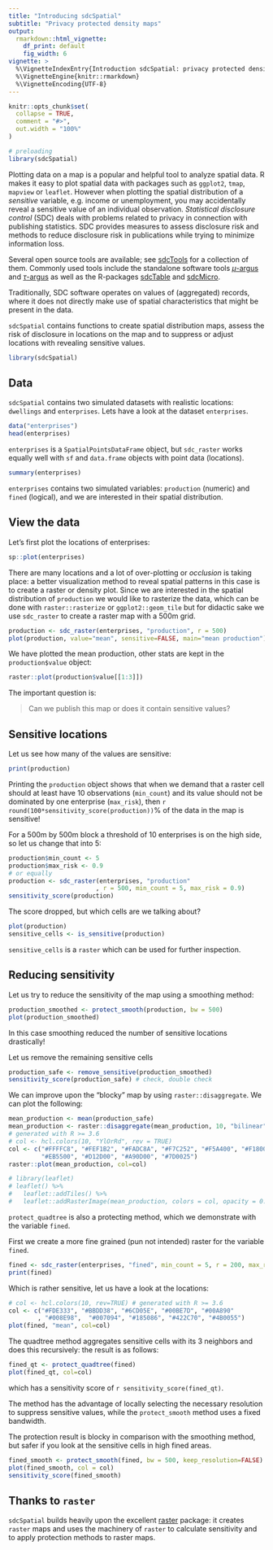 ```yaml
---
title: "Introducing sdcSpatial"
subtitle: "Privacy protected density maps"
output: 
  rmarkdown::html_vignette:
    df_print: default
    fig_width: 6
vignette: >
  %\VignetteIndexEntry{Introduction sdcSpatial: privacy protected density maps}
  %\VignetteEngine{knitr::rmarkdown}
  %\VignetteEncoding{UTF-8}
---
```


```r
knitr::opts_chunk$set(
  collapse = TRUE,
  comment = "#>",
  out.width = "100%"
)

# preloading
library(sdcSpatial)
```

Plotting data on a map is a popular and helpful tool to analyze spatial data. 
R makes it easy to plot spatial data with packages such as `ggplot2`, 
`tmap`, `mapview` or `leaflet`. 
However when plotting the spatial distribution of a 
_sensitive_ variable, e.g. income or unemployment, 
you may accidentally reveal a sensitive value of an 
individual observation. 
_Statistical disclosure control_ (SDC) deals with problems related to privacy in connection with 
publishing statistics. SDC provides measures to assess disclosure risk and methods to 
reduce disclosure risk in publications while trying to minimize information loss.

Several open source tools are available; see [sdcTools](https://github.com/sdcTools) for a collection of them. Commonly used tools include the standalone software tools [$\mu$-argus](http://research.cbs.nl/casc/mu.htm) and [$\tau$-argus](http://research.cbs.nl/casc/tau.htm) as well as the R-packages [sdcTable](https://cran.r-project.org/package=sdcTable)
and [sdcMicro](https://cran.r-project.org/package=sdcMicro).

Traditionally, SDC software operates on values of (aggregated) records, where it does not directly make use of spatial characteristics that might be present in the data.

`sdcSpatial` contains  functions to create spatial distribution maps, 
assess the risk of disclosure in locations on the map and to suppress 
or adjust locations with revealing sensitive values.

```r
library(sdcSpatial)
```

## Data

`sdcSpatial` contains two simulated datasets with realistic locations: 
`dwellings` and `enterprises`.
Lets have a look at the dataset `enterprises`.

```r
data("enterprises")
head(enterprises)
```

`enterprises` is a `SpatialPointsDataFrame` object, but `sdc_raster` works
equally well with `sf` and `data.frame` objects with point data (locations).

```r
summary(enterprises)
```

`enterprises` contains two simulated variables: `production` (numeric) and 
`fined` (logical), and we are interested in their spatial distribution.

## View the data 

Let's first plot the locations of enterprises:

```r
sp::plot(enterprises)
```
There are many locations and a lot of over-plotting or _occlusion_ is taking 
place: a better visualization method to reveal spatial patterns in this case 
is to create
a raster or density plot. Since we are interested in the spatial distribution
of `production` we would like to rasterize the data, which can be done with 
`raster::rasterize` or `ggplot2::geom_tile` but for didactic sake we use
`sdc_raster` to create a raster map with a 500m grid.

```r
production <- sdc_raster(enterprises, "production", r = 500)
plot(production, value="mean", sensitive=FALSE, main="mean production")
```
We have plotted the mean production, other stats are kept in the `production$value` object:

```r
raster::plot(production$value[[1:3]])
```

The important question is:

> Can we publish this map or does it contain sensitive values?

## Sensitive locations

Let us see how many of the values are sensitive:

```r
print(production)
```
Printing the `production` object shows that when we demand that a raster cell 
should at least have 10 observations 
(`min_count`) and its value should not be dominated by one enterprise 
(`max_risk`), then `r round(100*sensitivity_score(production))`% of the data in the map is sensitive!

For a 500m by 500m block a threshold of 10 enterprises is on the high side, 
so let us change that into 5:

```r
production$min_count <- 5
production$max_risk <- 0.9
# or equally 
production <- sdc_raster(enterprises, "production"
                        , r = 500, min_count = 5, max_risk = 0.9)
sensitivity_score(production)
```
The score dropped, but which cells are we talking about?

```r
plot(production)
sensitive_cells <- is_sensitive(production)
```

`sensitive_cells` is a `raster` which can be used for further inspection. 

## Reducing sensitivity

Let us try to reduce the sensitivity of the map using a smoothing method:

```r
production_smoothed <- protect_smooth(production, bw = 500)
plot(production_smoothed)
```
In this case smoothing reduced the number of sensitive locations drastically! 

Let us remove the remaining sensitive cells

```r
production_safe <- remove_sensitive(production_smoothed)
sensitivity_score(production_safe) # check, double check
```

We can improve upon the "blocky" map by using `raster::disaggregate`. We can 
plot the following:

```r
mean_production <- mean(production_safe)
mean_production <- raster::disaggregate(mean_production, 10, "bilinear")
# generated with R >= 3.6
# col <- hcl.colors(10, "YlOrRd", rev = TRUE)
col <- c("#FFFFC8", "#FEF1B2", "#FADC8A", "#F7C252", "#F5A400", "#F18000", 
         "#EB5500", "#D12D00", "#A90D00", "#7D0025")
raster::plot(mean_production, col=col)

# library(leaflet)
# leaflet() %>% 
#   leaflet::addTiles() %>% 
#   leaflet::addRasterImage(mean_production, colors = col, opacity = 0.5)
```


`protect_quadtree` is also a protecting method, which we demonstrate with
the variable `fined`. 

First we create a more fine grained (pun not intended) raster for the variable
`fined`. 

```r
fined <- sdc_raster(enterprises, "fined", min_count = 5, r = 200, max_risk = 0.8)
print(fined)
```

Which is rather sensitive, let us have a look at the locations:
```r
# col <- hcl.colors(10, rev=TRUE) # generated with R >= 3.6
col <- c("#FDE333", "#BBDD38", "#6CD05E", "#00BE7D", "#00A890"
        , "#008E98",  "#007094", "#185086", "#422C70", "#4B0055")
plot(fined, "mean", col=col)
```

The quadtree method aggregates sensitive cells with its 3 neighbors and does this
recursively: the result is as follows:

```r
fined_qt <- protect_quadtree(fined)
plot(fined_qt, col=col)
```
which has a sensitivity score of `r sensitivity_score(fined_qt)`.

The method has the advantage of locally selecting the necessary resolution to 
suppress sensitive values, while the `protect_smooth` method uses a fixed bandwidth.

The protection result is blocky in comparison with the smoothing method, but safer if you 
look at the sensitive cells in high fined areas.

```r
fined_smooth <- protect_smooth(fined, bw = 500, keep_resolution=FALSE)
plot(fined_smooth, col = col)
sensitivity_score(fined_smooth)
```



## Thanks to `raster`

`sdcSpatial` builds heavily upon the excellent [raster](https://cran.r-project.org/package=raster) package: it creates `raster` maps and uses the machinery of `raster` to calculate sensitivity
and to apply protection methods to raster maps. 

